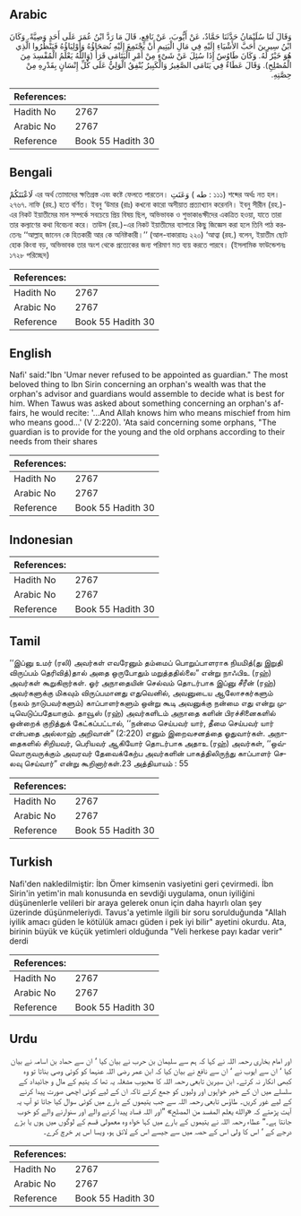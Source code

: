 ## Arabic


<div dir="rtl" lang="ar" style={{fontSize:'larger',backgroundColor:'#f8f9fa',padding:20}}>
وَقَالَ لَنَا سُلَيْمَانُ حَدَّثَنَا حَمَّادٌ، عَنْ أَيُّوبَ، عَنْ نَافِعٍ، قَالَ مَا رَدَّ ابْنُ عُمَرَ عَلَى أَحَدٍ وَصِيَّةً‏.‏ وَكَانَ ابْنُ سِيرِينَ أَحَبَّ الأَشْيَاءِ إِلَيْهِ فِي مَالِ الْيَتِيمِ أَنْ يَجْتَمِعَ إِلَيْهِ نُصَحَاؤُهُ وَأَوْلِيَاؤُهُ فَيَنْظُرُوا الَّذِي هُوَ خَيْرٌ لَهُ‏.‏ وَكَانَ طَاوُسٌ إِذَا سُئِلَ عَنْ شَىْءٍ مِنْ أَمْرِ الْيَتَامَى قَرَأَ ‏(‏وَاللَّهُ يَعْلَمُ الْمُفْسِدَ مِنَ الْمُصْلِحِ‏)‏‏.‏ وَقَالَ عَطَاءٌ فِي يَتَامَى الصَّغِيرُ وَالْكَبِيرُ يُنْفِقُ الْوَلِيُّ عَلَى كُلِّ إِنْسَانٍ بِقَدْرِهِ مِنْ حِصَّتِهِ‏.‏
</div>
<div style={{backgroundColor:'#f8f9fa',padding:20, marginBottom: 10}}><table> <thead> <tr> <th>References:</th> <th></th> </tr> </thead> <tbody><tr><td>Hadith No</td><td>2767</td></tr><tr><td>Arabic No</td><td>2767</td></tr><tr><td>Reference</td><td>Book 55 Hadith 30</td></tr></tbody></table></div>

## Bengali


<div dir="ltr" lang="bn" style={{fontSize:'larger',backgroundColor:'#f8f9fa',padding:20}}>
لَاعْنَتَكُمْ এর অর্থ তোমাদের ক্ষতিগ্রস্ত এবং কষ্টে ফেলতে পারতেন। وَعَنَتِ ( طه : ১১১) শব্দের অর্থঃ নত হল। ২৭৬৭. নাফি (রহ.) হতে বর্ণিত। ইবনু ‘উমার (রাঃ) কখনো কারো অসীয়াত প্রত্যাখ্যান করেননি। ইবনু সীরীন (রহ.)-এর নিকট ইয়াতীমের মাল সম্পর্কে সবচেয়ে প্রিয় বিষয় ছিল, অভিভাবক ও শুভাকাঙক্ষীদের একত্রিত হওয়া, যাতে তারা তার কল্যাণের কথা বিবেচনা করে। তাউস (রহ.)-এর নিকট ইয়াতীমের ব্যাপারে কিছু জিজ্ঞেস করা হলে তিনি পাঠ করতেনঃ ‘‘আল্লাহ্ জানেন কে হিতকারী আর কে অনিষ্টকারী।’’ (আল-বাকারাহঃ ২২০) ‘আত্বা (রহ.) বলেন, ইয়াতীম ছোট হোক কিংবা বড়, অভিভাবক তার অংশ থেকে প্রত্যেকের জন্য পরিমাণ মত ব্যয় করতে পারবে। (ইসলামিক ফাউন্ডেশনঃ ১৭২৮ পরিচ্ছেদ)
</div>
<div style={{backgroundColor:'#f8f9fa',padding:20, marginBottom: 10}}><table> <thead> <tr> <th>References:</th> <th></th> </tr> </thead> <tbody><tr><td>Hadith No</td><td>2767</td></tr><tr><td>Arabic No</td><td>2767</td></tr><tr><td>Reference</td><td>Book 55 Hadith 30</td></tr></tbody></table></div>

## English


<div dir="ltr" lang="en" style={{fontSize:'larger',backgroundColor:'#f8f9fa',padding:20}}>
Nafi' said:"Ibn 'Umar never refused to be appointed as guardian." The most beloved thing to Ibn Sirin concerning an orphan's wealth was that the orphan's advisor and guardians would assemble to decide what is best for him. When Tawus was asked about something concerning an orphan's affairs, he would recite: '...And Allah knows him who means mischief from him who means good...' (V 2:220). 'Ata said concerning some orphans, "The guardian is to provide for the young and the old orphans according to their needs from their shares
</div>
<div style={{backgroundColor:'#f8f9fa',padding:20, marginBottom: 10}}><table> <thead> <tr> <th>References:</th> <th></th> </tr> </thead> <tbody><tr><td>Hadith No</td><td>2767</td></tr><tr><td>Arabic No</td><td>2767</td></tr><tr><td>Reference</td><td>Book 55 Hadith 30</td></tr></tbody></table></div>

## Indonesian


<div dir="ltr" lang="id" style={{fontSize:'larger',backgroundColor:'#f8f9fa',padding:20}}>

</div>
<div style={{backgroundColor:'#f8f9fa',padding:20, marginBottom: 10}}><table> <thead> <tr> <th>References:</th> <th></th> </tr> </thead> <tbody><tr><td>Hadith No</td><td>2767</td></tr><tr><td>Arabic No</td><td>2767</td></tr><tr><td>Reference</td><td>Book 55 Hadith 30</td></tr></tbody></table></div>

## Tamil


<div dir="ltr" lang="ta" style={{fontSize:'larger',backgroundColor:'#f8f9fa',padding:20}}>
‘‘இப்னு உமர் (ரலி) அவர்கள் எவரேனும் தம்மைப் பொறுப்பாளராக நியமித்(து இறுதி விருப்பம் தெரிவித்)தால் அதை ஒருபோதும் மறுத்ததில்லை” என்று நாஃபிஉ (ரஹ்) அவர்கள் கூறுகிறார்கள். ஓர் அநாதையின் செல்வம் தொடர்பாக இப்னு சீரீன் (ரஹ்) அவர்களுக்கு மிகவும் விருப்பமானது எதுவெனில், அவனுடைய ஆலோசகர்களும் (நலம் நாடுபவர்களும்) காப்பாளர்களும் ஒன்று கூடி அவனுக்கு நன்மை எது என்று முடிவெடுப்பதேயாகும். தாவூஸ் (ரஹ்) அவர்களிடம் அநாதை களின் பிரச்சினைகளில் ஒன்றைக் குறித்துக் கேட்கப்பட்டால், ‘‘நன்மை செய்பவர் யார், தீமை செய்பவர் யார் என்பதை அல்லாஹ் அறிவான்” (2:220) எனும் இறைவசனத்தை ஓதுவார்கள். அநாதைகளில் சிறியவர், பெரியவர் ஆகியோர் தொடர்பாக அதாஉ (ரஹ்) அவர்கள், ‘‘ஒவ்வொருவருக்கும் அவரவர் தேவைக்கேற்ப அவர்களின் பாகத்திலிருந்து காப்பாளர் செலவு செய்வார்” என்று கூறினார்கள்.23 அத்தியாயம் : 55
</div>
<div style={{backgroundColor:'#f8f9fa',padding:20, marginBottom: 10}}><table> <thead> <tr> <th>References:</th> <th></th> </tr> </thead> <tbody><tr><td>Hadith No</td><td>2767</td></tr><tr><td>Arabic No</td><td>2767</td></tr><tr><td>Reference</td><td>Book 55 Hadith 30</td></tr></tbody></table></div>

## Turkish


<div dir="ltr" lang="tr" style={{fontSize:'larger',backgroundColor:'#f8f9fa',padding:20}}>
Nafi'den nakledilmiştir: İbn Ömer kimsenin vasiyetini geri çevirmedi. İbn Sirin'in yetim'in malı konusunda en sevdiği uygulama, onun iyiliğini düşünenlerle velileri bir araya gelerek onun için daha hayırlı olan şey üzerinde düşünmeleriydi. Tavus'a yetimle ilgili bir soru sorulduğunda "Allah iyilik amacı güden le kötülük amacı güden i pek iyi bilir" ayetini okurdu. Ata, birinin büyük ve küçük yetimleri olduğunda "Veli herkese payı kadar verir" derdi
</div>
<div style={{backgroundColor:'#f8f9fa',padding:20, marginBottom: 10}}><table> <thead> <tr> <th>References:</th> <th></th> </tr> </thead> <tbody><tr><td>Hadith No</td><td>2767</td></tr><tr><td>Arabic No</td><td>2767</td></tr><tr><td>Reference</td><td>Book 55 Hadith 30</td></tr></tbody></table></div>

## Urdu


<div dir="rtl" lang="ur" style={{fontSize:'larger',backgroundColor:'#f8f9fa',padding:20}}>
اور امام بخاری رحمہ اللہ نے کہا کہ ہم سے سلیمان بن حرب نے بیان کیا ‘ ان سے حماد بن اسامہ نے بیان کیا ‘ ان سے ایوب نے ‘ ان سے نافع نے بیان کیا کہ ابن عمر رضی اللہ عنہما کو کوئی وصی بناتا تو وہ کبھی انکار نہ کرتے۔ ابن سیرین تابعی رحمہ اللہ کا محبوب مشغلہ یہ تھا کہ یتیم کے مال و جائیداد کے سلسلے میں ان کے خیر خواہوں اور ولیوں کو جمع کرتے تاکہ ان کے لیے کوئی اچھی صورت پیدا کرنے کے لیے غور کریں۔ طاؤس تابعی رحمہ اللہ سے جب یتیموں کے بارے میں کوئی سوال کیا جاتا تو آپ یہ آیت پڑھتے کہ «والله يعلم المفسد من المصلح‏» ”اور اللہ فساد پیدا کرنے والے اور سنوارنے والے کو خوب جانتا ہے۔“ عطاء رحمہ اللہ نے یتیموں کے بارے میں کہا خواہ وہ معمولی قسم کے لوگوں میں ہوں یا بڑے درجے کے ‘ اس کا ولی اس کے حصہ میں سے جیسے اس کے لائق ہو، ویسا اس پر خرچ کرے۔
</div>
<div style={{backgroundColor:'#f8f9fa',padding:20, marginBottom: 10}}><table> <thead> <tr> <th>References:</th> <th></th> </tr> </thead> <tbody><tr><td>Hadith No</td><td>2767</td></tr><tr><td>Arabic No</td><td>2767</td></tr><tr><td>Reference</td><td>Book 55 Hadith 30</td></tr></tbody></table></div>